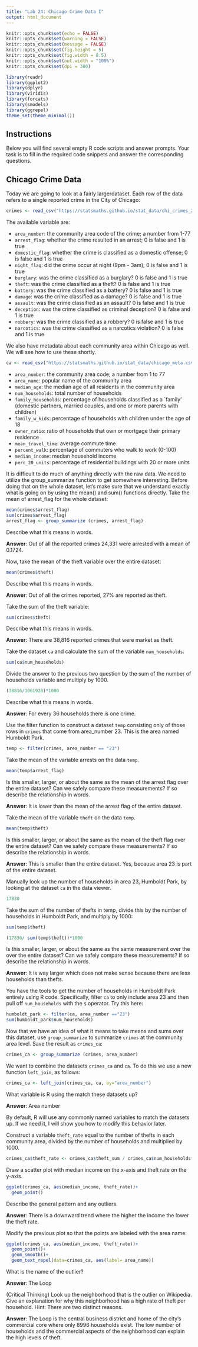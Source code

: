 ```yaml
---
title: "Lab 24: Chicago Crime Data I"
output: html_document
---
```


```r
knitr::opts_chunk$set(echo = FALSE)
knitr::opts_chunk$set(warning = FALSE)
knitr::opts_chunk$set(message = FALSE)
knitr::opts_chunk$set(fig.height = 5)
knitr::opts_chunk$set(fig.width = 8.5)
knitr::opts_chunk$set(out.width = "100%")
knitr::opts_chunk$set(dpi = 300)

library(readr)
library(ggplot2)
library(dplyr)
library(viridis)
library(forcats)
library(smodels)
library(ggrepel)
theme_set(theme_minimal())
```

## Instructions

Below you will find several empty R code scripts and answer prompts. Your task
is to fill in the required code snippets and answer the corresponding
questions.

## Chicago Crime Data

Today we are going to look at a fairly largerdataset. Each row
of the data refers to a single reported crime in the City of Chicago:

```r
crimes <- read_csv("https://statsmaths.github.io/stat_data/chi_crimes_2016.csv")
```

The available variable are:

- `area_number`: the community area code of the crime; a number from 1-77
- `arrest_flag`: whether the crime resulted in an arrest; 0 is false and 1 is true                
- `domestic_flag`: whether the crime is classified as a domestic offense; 0 is false and 1 is true                    
- `night_flag`: did the crime occur at night (9pm - 3am); 0 is false and 1 is true               
- `burglary`: was the crime classified as a burglary? 0 is false and 1 is true
- `theft`: was the crime classified as a theft? 0 is false and 1 is true
- `battery`: was the crime classified as a battery? 0 is false and 1 is true
- `damage`: was the crime classified as a damage? 0 is false and 1 is true
- `assault`: was the crime classified as an assault? 0 is false and 1 is true
- `deception`: was the crime classified as criminal deception? 0 is false and 1 is true
- `robbery`: was the crime classified as a robbery? 0 is false and 1 is true
- `narcotics`: was the crime classified as a narcotics violation? 0 is false and 1 is true

We also have metadata about each community area within Chicago as well.
We will see how to use these shortly.

```r
ca <- read_csv("https://statsmaths.github.io/stat_data/chicago_meta.csv")
```

- `area_number`: the community area code; a number from 1 to 77
- `area_name`: popular name of the community area
- `median_age`: the median age of all residents in the community area
- `num_households`: total number of households
- `family_households`: percentage of households classified as a `family'
                     (domestic partners, married couples, and one or more
                     parents with children)
- `family_w_kids`: percentage of households with children under the age of 18                     
- `owner_ratio`: ratio of households that own or mortgage their primary residence                    
- `mean_travel_time`: average commute time
- `percent_walk`: percentage of commuters who walk to work (0-100)
- `median_income`: median household income
- `perc_20_units`: percentage of residential buildings with 20 or more units


It is difficult to do much of anything directly with the raw data. We
need to utilize the group_summarize function to get somewhere interesting.
Before doing that on the whole dataset, let's make sure that we understand
exactly what is going on by using the mean() and sum() functions directly.
Take the mean of arrest_flag for the whole dataset:

```r
mean(crimes$arrest_flag)
sum(crimes$arrest_flag)
arrest_flag <- group_summarize (crimes, arrest_flag)

```

Describe what this means in words.

**Answer**: Out of all the reported crimes 24,331 were arrested with a mean of 0.1724.

Now, take the mean of the theft variable over the entire dataset:

```r
mean(crimes$theft)

```

Describe what this means in words.

**Answer**: Out of all the crimes reported, 27% are reported as theft.

Take the sum of the theft variable:

```r
sum(crimes$theft)

```

Describe what this means in words.

**Answer**: There are 38,816 reported crimes that were market as theft. 

Take the dataset `ca` and calculate the sum of the variable `num_households`:

```r

sum(ca$num_households)

```

Divide the answer to the previous two question by the sum of the number of
households variable and multiply by 1000.

```r

(38816/1061928)*1000

```

Describe what this means in words.

**Answer**: For every 36 households there is one crime.

Use the filter function to construct a dataset `temp` consisting only of
those rows in `crimes` that come from area_number 23. This is the area
named Humboldt Park.

```r

temp <- filter(crimes, area_number == "23")


```

Take the mean of the variable arrests on the data `temp`.

```r

mean(temp$arrest_flag)

```

Is this smaller, larger, or about the same as the mean of the arrest flag
over the entire dataset? Can we safely compare these measurements? If so
describe the relationship in words.

**Answer**: It is lower than the mean of the arrest flag of the entire dataset. 

Take the mean of the variable `theft` on the data `temp`.

```r
mean(temp$theft)
```


Is this smaller, larger, or about the same as the mean of the theft flag
over the entire dataset? Can we safely compare these measurements? If so
describe the relationship in words.

**Answer**: This is smaller than the entire dataset. Yes, because area 23 is part of the entire dataset. 

Manually look up the number of households in area 23, Humboldt Park, by
looking at the dataset `ca` in the data viewer.

```r
17830

```

Take the sum of the number of thefts in temp, divide this by the number of
households in Humboldt Park, and multiply by 1000:

```r
sum(temp$theft)

(17830/ sum(temp$theft))*1000

```

Is this smaller, larger, or about the same as the same measurement over the
over the entire dataset? Can we safely compare these measurements? If so
describe the relationship in words.

**Answer**: It is way larger which does not make sense because there are less households than thefts. 

You have the tools to get the number of households in Humboldt Park
entirely using R code. Specifically, filter `ca` to only include area 23
and then pull off `num_households` with the `$` operator. Try this here:

```r

humboldt_park <- filter(ca, area_number =="23")
sum(humboldt_park$num_households)

```

Now that we have an idea of what it means to take means and sums over
this dataset, use `group_summarize` to summarize `crimes` at the community
area level. Save the result as `crimes_ca`:

```r

crimes_ca <- group_summarize (crimes, area_number)

```

We want to combine the datasets `crimes_ca` and `ca`. To do this we use
a new function `left_join`, as follows:

```r

crimes_ca <- left_join(crimes_ca, ca, by="area_number")

```

What variable is R using the match these datasets up?

**Answer**: Area number

By default, R will use any commonly named variables to match the datasets
up. If we need it, I will show you how to modify this behavior later.

Construct a variable `theft_rate` equal to the number of thefts in each
community area, divided by the number of households and multiplied by 1000.

```r

crimes_ca$theft_rate <- crimes_ca$theft_sum / crimes_ca$num_households*1000

```

Draw a scatter plot with median income on the x-axis and theft rate on
the y-axis.

```r

ggplot(crimes_ca, aes(median_income, theft_rate))+
  geom_point()

```

Describe the general pattern and any outliers.

**Answer**: There is a downward trend where the higher the income the lower the theft rate. 

Modify the previous plot so that the points are labeled with the area
name:

```r

ggplot(crimes_ca, aes(median_income, theft_rate))+
  geom_point()+
  geom_smooth()+
  geom_text_repel(data=crimes_ca, aes(label= area_name))

```

What is the name of the outlier?

**Answer**: The Loop

(Critical Thinking) Look up the neighborhood that is the outlier on
Wikipedia. Give an explanation for why this neighborhood has a high rate
of theft per household. Hint: There are two distinct reasons.

**Answer**: The Loop is the central business district and home of the city's commercial core where only 8996 households exist. The low number of households and the commercial aspects of the neighborhood can explain the high levels of theft.  










